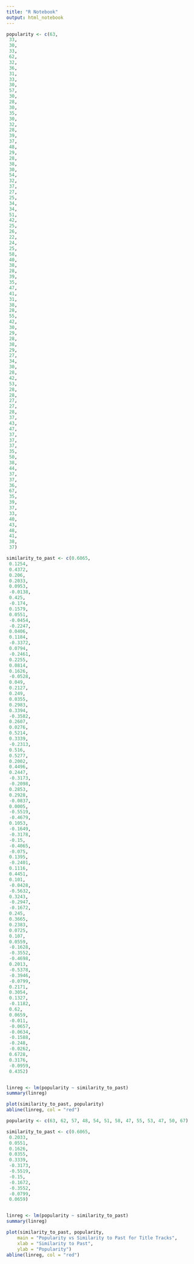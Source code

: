 ```yaml
---
title: "R Notebook"
output: html_notebook
---
```


```r
popularity <- c(63,
 33,
 30,
 33,
 62,
 32,
 36,
 31,
 33,
 30,
 57,
 30,
 28,
 30,
 35,
 30,
 32,
 28,
 39,
 37,
 48,
 29,
 28,
 38,
 30,
 54,
 32,
 37,
 27,
 25,
 34,
 34,
 51,
 42,
 25,
 26,
 22,
 24,
 25,
 58,
 40,
 38,
 28,
 39,
 35,
 47,
 41,
 31,
 38,
 28,
 55,
 42,
 30,
 29,
 28,
 38,
 29,
 27,
 34,
 30,
 28,
 42,
 53,
 28,
 28,
 27,
 27,
 28,
 37,
 43,
 47,
 37,
 37,
 37,
 35,
 50,
 38,
 44,
 37,
 37,
 36,
 67,
 35,
 39,
 37,
 33,
 40,
 43,
 48,
 41,
 38,
 37)

similarity_to_past <- c(0.6065,
 0.1254,
 0.4372,
 0.206,
 0.2033,
 0.0953,
 -0.0138,
 0.425,
 -0.174,
 0.1579,
 0.0551,
 -0.0454,
 -0.2247,
 0.0406,
 0.1184,
 -0.3372,
 0.0794,
 -0.2461,
 0.2255,
 0.0814,
 0.1626,
 -0.0528,
 0.049,
 0.2127,
 0.249,
 0.0355,
 0.2983,
 0.3394,
 -0.3582,
 0.2607,
 0.0276,
 0.5214,
 0.3339,
 -0.2313,
 0.516,
 0.5277,
 0.2002,
 0.4496,
 0.2447,
 -0.3173,
 -0.2098,
 0.2853,
 0.2928,
 -0.0837,
 0.0005,
 -0.5519,
 -0.4679,
 0.1053,
 -0.1649,
 -0.3178,
 -0.15,
 -0.4065,
 -0.075,
 0.1395,
 -0.2401,
 0.1116,
 0.4451,
 0.101,
 -0.0428,
 -0.5632,
 0.3243,
 -0.2947,
 -0.1672,
 0.245,
 0.3665,
 0.2383,
 0.0725,
 0.107,
 0.0559,
 -0.1628,
 -0.3552,
 -0.4698,
 0.2013,
 -0.5378,
 -0.3946,
 -0.0799,
 0.2171,
 0.3054,
 0.1327,
 -0.1182,
 0.62,
 0.0659,
 -0.011,
 -0.0657,
 -0.0634,
 -0.1588,
 -0.248,
 -0.0262,
 0.6728,
 0.3176,
 -0.0959,
 0.4352)


linreg <- lm(popularity ~ similarity_to_past)
summary(linreg)

plot(similarity_to_past, popularity)
abline(linreg, col = "red")
```

```r
popularity <- c(63, 62, 57, 48, 54, 51, 58, 47, 55, 53, 47, 50, 67)

similarity_to_past <- c(0.6065,
 0.2033,
 0.0551,
 0.1626,
 0.0355,
 0.3339,
 -0.3173,
 -0.5519,
 -0.15,
 -0.1672,
 -0.3552,
 -0.0799,
 0.0659)


linreg <- lm(popularity ~ similarity_to_past)
summary(linreg)

plot(similarity_to_past, popularity, 
    main = "Popularity vs Similarity to Past for Title Tracks", 
    xlab = "Similarity to Past",
    ylab = "Popularity")
abline(linreg, col = "red")
```

